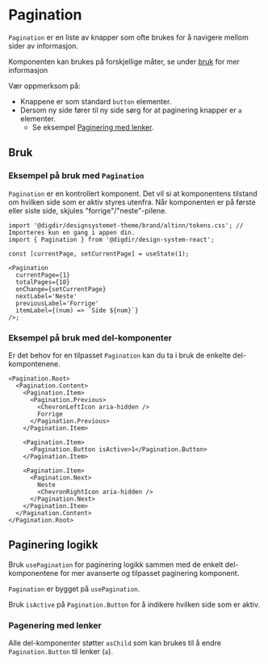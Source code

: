 


<Meta of={PaginationStories} />

# Pagination

`Pagination` er en liste av knapper som ofte brukes for å navigere mellom sider av informasjon.

Komponenten kan brukes på forskjellige måter, se under [bruk](/docs/felles-pagination--docs#bruk) for mer informasjon

Vær oppmerksom på:

- Knappene er som standard `button` elementer.
- Dersom ny side fører til ny side sørg for at paginering knapper er `a` elementer.
  - Se eksempel [Paginering med lenker](/docs/felles-pagination--with-anchor).

<Primary />
<Controls of={PaginationStories.Preview} />

## Bruk

<Information text='token' />

### Eksempel på bruk med `Pagination`

`Pagination` er en kontrollert komponent. Det vil si at komponentens tilstand om hvilken side som er aktiv styres utenfra. Når komponenten er på første eller siste side, skjules "forrige"/"neste"-pilene.

```tsx
import '@digdir/designsystemet-theme/brand/altinn/tokens.css'; // Importeres kun en gang i appen din.
import { Pagination } from '@digdir/design-system-react';

const [currentPage, setCurrentPage] = useState(1);

<Pagination
  currentPage={1}
  totalPages={10}
  onChange={setCurrentPage}
  nextLabel='Neste'
  previousLabel='Forrige'
  itemLabel={(num) => `Side ${num}`}
/>;
```

### Eksempel på bruk med del-komponenter

Er det behov for en tilpasset `Pagination` kan du ta i bruk de enkelte del-kompontenene.

```tsx
<Pagination.Root>
  <Pagination.Content>
    <Pagination.Item>
      <Pagination.Previous>
        <ChevronLeftIcon aria-hidden />
        Forrige
      </Pagination.Previous>
    </Pagination.Item>

    <Pagination.Item>
      <Pagination.Button isActive>1</Pagination.Button>
    </Pagination.Item>

    <Pagination.Item>
      <Pagination.Next>
        Neste
        <ChevronRightIcon aria-hidden />
      </Pagination.Next>
    </Pagination.Item>
  </Pagination.Content>
</Pagination.Root>
```

## Paginering logikk

Bruk `usePagination` for paginering logikk sammen med de enkelt del-komponentene for mer avanserte og tilpasset paginering komponent.

`Pagination` er bygget på `usePagination`.

Bruk `isActive` på `Pagination.Button` for å indikere hvilken side som er aktiv.

<Canvas of={PaginationStories.UsePagination} />

### Pagenering med lenker

Alle del-komponenter støtter `asChild` som kan brukes til å endre `Pagination.Button` til lenker (`a`).

<Canvas of={PaginationStories.WithAnchor} />
